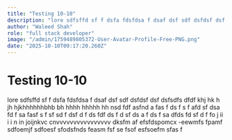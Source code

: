 ```yaml
---
title: "Testing 10-10"
description: "lore sdfsffd sf f dsfa fdsfdsa f dsaf dsf sdf dsfdsf dsf dsfsdfs dfdf  khj hk h jh hjkhhhhhhbhb bh hhhh hhhhh hh   nsd fdf asfnd a fas f ds f s f afd sf dsa fd f sa fasf s f sf sd f dsf d f ds fdf ds f d sf ds a  f ds f sa  dfds fd sf d f fo j     ii"
author: "Waleed Shah"
role: "full stack developer"
image: "/admin/1759489805372-User-Avatar-Profile-Free-PNG.png"
date: "2025-10-10T09:17:20.260Z"
---
```


# Testing 10-10

lore sdfsffd sf f dsfa fdsfdsa f dsaf dsf sdf dsfdsf dsf dsfsdfs dfdf  khj hk h jh hjkhhhhhhbhb bh hhhh hhhhh hh   nsd fdf asfnd a fas f ds f s f afd sf dsa fd f sa fasf s f sf sd f dsf d f ds fdf ds f d sf ds a  f ds f sa  dfds fd sf d f fo j     ii i i n in   joijnkvc cnvvvvvvvvvvvvvvvv dksfm af efsfdspomcx -eewmfs fpamf sdfoemjf sdfoesf sfodsfnds feasm fsf se fsof esfsoefm sfas f